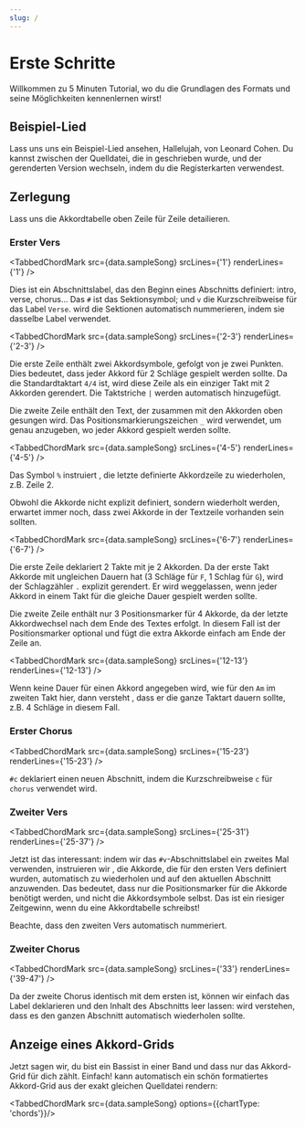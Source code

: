 ```yaml
---
slug: /
---
```




# Erste Schritte

Willkommen zu <CM/> 5 Minuten Tutorial, wo du die Grundlagen des Formats und seine Möglichkeiten kennenlernen wirst! 

## Beispiel-Lied

Lass uns uns ein Beispiel-Lied ansehen, Hallelujah, von Leonard Cohen. 
Du kannst zwischen der Quelldatei, die in <CM/> geschrieben wurde, und der gerenderten Version wechseln, indem du die Registerkarten verwendest.

<TabbedChordMark src={data.sampleSong} />

## Zerlegung

Lass uns die Akkordtabelle oben Zeile für Zeile detailieren.

### Erster Vers

<TabbedChordMark src={data.sampleSong} srcLines={'1'} renderLines={'1'} />

Dies ist ein Abschnittslabel, das den Beginn eines Abschnitts definiert: intro, verse, chorus...
Das `#` ist das Sektionsymbol; und `v` die Kurzschreibweise für das Label `Verse`.
<CM/> wird die Sektionen automatisch nummerieren, indem sie dasselbe Label verwendet.

<TabbedChordMark src={data.sampleSong} srcLines={'2-3'} renderLines={'2-3'} />

Die erste Zeile enthält zwei Akkordsymbole, gefolgt von je zwei Punkten. Dies bedeutet, dass jeder Akkord für 2 Schläge gespielt werden sollte.
Da die Standardtaktart `4/4` ist, wird diese Zeile als ein einziger Takt mit 2 Akkorden gerendert. 
Die Taktstriche `|` werden automatisch hinzugefügt.

Die zweite Zeile enthält den Text, der zusammen mit den Akkorden oben gesungen wird. Das Positionsmarkierungszeichen `_` wird verwendet, um genau anzugeben, wo jeder Akkord gespielt werden sollte.

<TabbedChordMark src={data.sampleSong} srcLines={'4-5'} renderLines={'4-5'} />

Das Symbol `%` instruiert <CM/>, die letzte definierte Akkordzeile zu wiederholen, z.B. Zeile 2.

Obwohl die Akkorde nicht explizit definiert, sondern wiederholt werden, erwartet <CM/> immer noch, dass zwei Akkorde in der Textzeile vorhanden sein sollten. 

<TabbedChordMark src={data.sampleSong} srcLines={'6-7'} renderLines={'6-7'} />

Die erste Zeile deklariert 2 Takte mit je 2 Akkorden.
Da der erste Takt Akkorde mit ungleichen Dauern hat (3 Schläge für `F`, 1 Schlag für `G`), wird der Schlagzähler `.` explizit gerendert. 
Er wird weggelassen, wenn jeder Akkord in einem Takt für die gleiche Dauer gespielt werden sollte.

Die zweite Zeile enthält nur 3 Positionsmarker für 4 Akkorde, da der letzte Akkordwechsel nach dem Ende des Textes erfolgt.
In diesem Fall ist der Positionsmarker optional und <CM/> fügt die extra Akkorde einfach am Ende der Zeile an.

<TabbedChordMark src={data.sampleSong} srcLines={'12-13'} renderLines={'12-13'} />

Wenn keine Dauer für einen Akkord angegeben wird, wie für den `Am` im zweiten Takt hier, dann versteht <CM/>, dass er die ganze Taktart dauern sollte, z.B. 4 Schläge in diesem Fall.

### Erster Chorus

<TabbedChordMark src={data.sampleSong} srcLines={'15-23'} renderLines={'15-23'} />

`#c` deklariert einen neuen Abschnitt, indem die Kurzschreibweise `c` für `chorus` verwendet wird.
    
### Zweiter Vers

<TabbedChordMark src={data.sampleSong} srcLines={'25-31'} renderLines={'25-37'} />

Jetzt ist das interessant: indem wir das `#v`-Abschnittslabel ein zweites Mal verwenden, instruieren wir <CM/>, die Akkorde, die für den ersten Vers definiert wurden, automatisch zu wiederholen und auf den aktuellen Abschnitt anzuwenden.
Das bedeutet, dass nur die Positionsmarker für die Akkorde benötigt werden, und nicht die Akkordsymbole selbst. 
Das ist ein riesiger Zeitgewinn, wenn du eine Akkordtabelle schreibst!

Beachte, dass <CM/> den zweiten Vers automatisch nummeriert.

### Zweiter Chorus

<TabbedChordMark src={data.sampleSong} srcLines={'33'} renderLines={'39-47'} />

Da der zweite Chorus identisch mit dem ersten ist, können wir einfach das Label deklarieren und den Inhalt des Abschnitts leer lassen: <CM/> wird verstehen, dass es den ganzen Abschnitt automatisch wiederholen sollte.

## Anzeige eines Akkord-Grids

Jetzt sagen wir, du bist ein Bassist in einer Band und dass nur das Akkord-Grid für dich zählt. 
Einfach! <CM/> kann automatisch ein schön formatiertes Akkord-Grid aus der exakt gleichen Quelldatei rendern:

<TabbedChordMark src={data.sampleSong} options={{chartType: 'chords'}}/>

